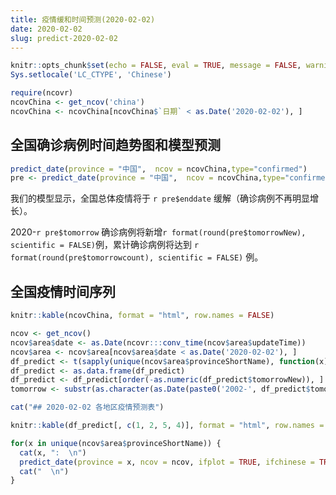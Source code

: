 ```yaml
---
title: 疫情缓和时间预测(2020-02-02)
date: 2020-02-02
slug: predict-2020-02-02
---
```


```r
knitr::opts_chunk$set(echo = FALSE, eval = TRUE, message = FALSE, warning = FALSE, error = FALSE)
Sys.setlocale('LC_CTYPE', 'Chinese')
```

```r
require(ncovr)
ncovChina <- get_ncov('china') 
ncovChina <- ncovChina[ncovChina$`日期` < as.Date('2020-02-02'), ]
```

## 全国确诊病例时间趋势图和模型预测

```r
predict_date(province = "中国",  ncov = ncovChina,type="confirmed")
pre <- predict_date(province = "中国",  ncov = ncovChina,type="confirmed", ifplot = FALSE)
```


我们的模型显示，全国总体疫情将于 `r pre$enddate` 缓解（确诊病例不再明显增长）。

2020-`r pre$tomorrow` 确诊病例将新增`r format(round(pre$tomorrowNew), scientific = FALSE)`例，累计确诊病例将达到 `r format(round(pre$tomorrowcount), scientific = FALSE)` 例。

## 全国疫情时间序列

```r
knitr::kable(ncovChina, format = "html", row.names = FALSE)
```


```r
ncov <- get_ncov()
ncov$area$date <- as.Date(ncovr:::conv_time(ncov$area$updateTime))
ncov$area <- ncov$area[ncov$area$date < as.Date('2020-02-02'), ]
df_predict <- t(sapply(unique(ncov$area$provinceShortName), function(x) predict_date(province = x, ncov = ncov, ifplot = FALSE)))
df_predict <- as.data.frame(df_predict)
df_predict <- df_predict[order(-as.numeric(df_predict$tomorrowNew)), ]
tomorrow <- substr(as.character(as.Date(paste0('2002-', df_predict$tomorrow[1]))-1), 6,  10)
```

```r
cat("## 2020-02-02 各地区疫情预测表")
```

```r
knitr::kable(df_predict[, c(1, 2, 5, 4)], format = "html", row.names = FALSE, col.names = c("地区", "疫情缓解日期", paste0(tomorrow, "新增确诊人数预测"), paste0(tomorrow, "累计确诊人数预测")))
```

```r
for(x in unique(ncov$area$provinceShortName)) {
  cat(x, ":  \n")
  predict_date(province = x, ncov = ncov, ifplot = TRUE, ifchinese = TRUE)
  cat("  \n")
}
```
